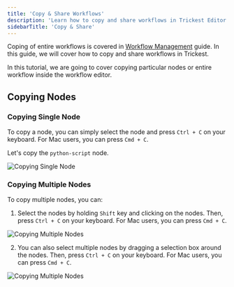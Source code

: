 ```yaml
---
title: 'Copy & Share Workflows'
description: 'Learn how to copy and share workflows in Trickest Editor'
sidebarTitle: 'Copy & Share'
---
```


Coping of entire workflows is covered in [Workflow Management](../../user-guides/concepts/spaces/workflow-management#copying-workflows) guide. In this guide, we will cover how to copy and share workflows in Trickest.

In this tutorial, we are going to cover copying particular nodes or entire workflow inside the workflow editor.


## Copying Nodes

### Copying Single Node

To copy a node, you can simply select the node and press `Ctrl + C` on your keyboard. For Mac users, you can press `Cmd + C`.

Let's copy the `python-script` node.

<Frame>
    <img src="/images/tutorials/copying-single-node.gif" alt="Copying Single Node" />
</Frame>

### Copying Multiple Nodes

To copy multiple nodes, you can:

1. Select the nodes by holding `Shift` key and clicking on the nodes. Then, press `Ctrl + C` on your keyboard. For Mac users, you can press `Cmd + C`.

<Frame>
    <img src="/images/tutorials/copying-multiple-nodes.gif" alt="Copying Multiple Nodes" />
</Frame>

2. You can also select multiple nodes by dragging a selection box around the nodes. Then, press `Ctrl + C` on your keyboard. For Mac users, you can press `Cmd + C`.

<Frame>
    <img src="/images/tutorials/copying-multiple-nodes-2.gif" alt="Copying Multiple Nodes" />
</Frame>